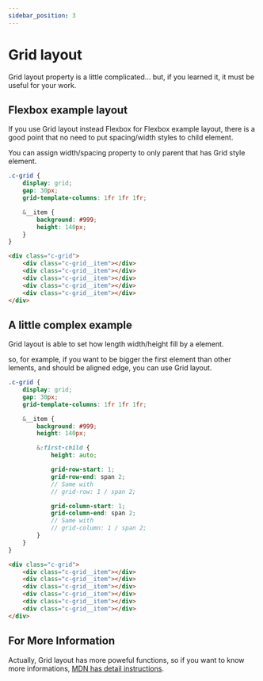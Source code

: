 ```yaml
---
sidebar_position: 3
---
```



# Grid layout

Grid layout property is a little complicated... but, if you learned it, it must be useful for your work.

## Flexbox example layout

If you use Grid layout instead Flexbox for Flexbox example layout, there is a good point that no need to put spacing/width styles to child element.

You can assign width/spacing property to only parent that has Grid style element.

<div className={styles.grid}>
    <div className={styles.grid__item}></div>
    <div className={styles.grid__item}></div>
    <div className={styles.grid__item}></div>
    <div className={styles.grid__item}></div>
    <div className={styles.grid__item}></div>
</div>

<Tabs>
<TabItem value="scss" label="SCSS">

```scss
.c-grid {
    display: grid;
    gap: 30px;
    grid-template-columns: 1fr 1fr 1fr;

    &__item {
        background: #999;
        height: 140px;
    }
}
```

</TabItem>
<TabItem value="html" label="HTML">

```html
<div class="c-grid">
    <div class="c-grid__item"></div>
    <div class="c-grid__item"></div>
    <div class="c-grid__item"></div>
    <div class="c-grid__item"></div>
    <div class="c-grid__item"></div>
</div>
```

</TabItem>
</Tabs>

## A little complex example

Grid layout is able to set how length width/height fill by a element.

so, for example, if you want to be bigger the first element than other lements, and should be aligned edge, you can use Grid layout.

<div className={`${styles.grid} ${styles['has-first']}`}>
    <div className={styles.grid__item}></div>
    <div className={styles.grid__item}></div>
    <div className={styles.grid__item}></div>
    <div className={styles.grid__item}></div>
    <div className={styles.grid__item}></div>
    <div className={styles.grid__item}></div>
</div>

<Tabs>
<TabItem value="scss" label="SCSS">

```scss
.c-grid {
    display: grid;
    gap: 30px;
    grid-template-columns: 1fr 1fr 1fr;

    &__item {
        background: #999;
        height: 140px;

        &:first-child {
            height: auto;

            grid-row-start: 1;
            grid-row-end: span 2;
            // Same with
            // grid-row: 1 / span 2;

            grid-column-start: 1;
            grid-column-end: span 2;
            // Same with
            // grid-column: 1 / span 2;
        }
    }
}
```

</TabItem>
<TabItem value="html" label="HTML">

```html
<div class="c-grid">
    <div class="c-grid__item"></div>
    <div class="c-grid__item"></div>
    <div class="c-grid__item"></div>
    <div class="c-grid__item"></div>
    <div class="c-grid__item"></div>
    <div class="c-grid__item"></div>
</div>
```

</TabItem>
</Tabs>

## For More Information

Actually, Grid layout has more poweful functions, so if you want to know more informations, [MDN has detail instructions](https://developer.mozilla.org/en-US/docs/Web/CSS/CSS_Grid_Layout/Basic_Concepts_of_Grid_Layout).
